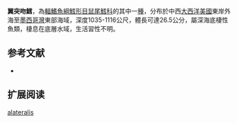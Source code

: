{{Speciesbox
| name = 翼突吻鱈
| status = NE
| status_system = iucn3.1
| trend = unknow
| genus = Coryphaenoides
| species = alateralis
| authority = [[Marshall_&_Iwamoto|Marshall & Iwamoto]], 1973
| synonyms = 
}}
'''翼突吻鱈'''，為[[輻鰭魚綱|輻鰭魚綱]][[鱈形目|鱈形目]][[鼠尾鱈科|鼠尾鱈科]]的其中一[[種|種]]，分布於中西[[大西洋|大西洋]][[美國|美國]]東岸外海至[[墨西哥灣|墨西哥灣]]東部海域，深度1035-1116公尺，體長可達26.5公分，屬深海底棲性魚類，棲息在底層水域，生活習性不明。

==参考文献==
*{{FishBase_species|genus=Coryphaenoides|species=alateralis|year=2015|month=12}}

== 扩展阅读 ==
{{refbegin}}
{{wikispecies-inline|Coryphaenoides alateralis|翼突吻鱈}}
{{refend}}
{{Taxonbar|from=Q2796801}}

[[Category:突吻鱈屬|alateralis]]


{{鱈形目小作品}}